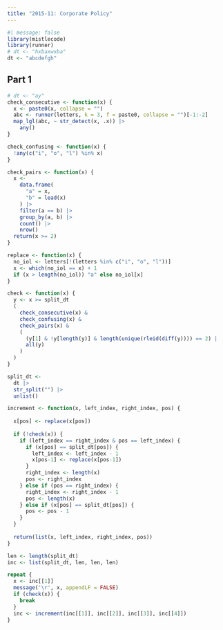 ```yaml
---
title: "2015-11: Corporate Policy"
---
```


```r
#| message: false
library(mistlecode)
library(runner)
# dt <- "hxbaxwxba"
dt <- "abcdefgh"
```

## Part 1

```r
# dt <- "ay"
check_consecutive <- function(x) {
  x <- paste0(x, collapse = "")
  abc <- runner(letters, k = 3, f = paste0, collapse = "")[-1:-2]
  map_lgl(abc, ~ str_detect(x, .x)) |>
    any()
}

check_confusing <- function(x) {
  !any(c("i", "o", "l") %in% x)
}

check_pairs <- function(x) {
  x <- 
    data.frame(
      "a" = x,
      "b" = lead(x)
    ) |>
    filter(a == b) |>
    group_by(a, b) |>
    count() |>
    nrow()
  return(x >= 2)
}

replace <- function(x) {
  no_iol <- letters[!(letters %in% c("i", "o", "l"))]
  x <- which(no_iol == x) + 1
  if (x > length(no_iol)) "a" else no_iol[x]
}

check <- function(x) {
  y <- x >= split_dt
  (
    check_consecutive(x) & 
    check_confusing(x) & 
    check_pairs(x) & 
    (
      (y[1] & !y[length(y)] & length(unique(rleid(diff(y)))) == 2) | 
      all(y)
    )
  )
}

split_dt <-
  dt |>
  str_split("") |>
  unlist()

increment <- function(x, left_index, right_index, pos) {
  
  x[pos] <- replace(x[pos])
  
  if (!check(x)) {
    if (left_index == right_index & pos == left_index) {
      if (x[pos] == split_dt[pos]) {
        left_index <- left_index - 1
        x[pos-1] <- replace(x[pos-1])
      }
      right_index <- length(x)
      pos <- right_index
    } else if (pos == right_index) {
      right_index <- right_index - 1
      pos <- length(x)
    } else if (x[pos] == split_dt[pos]) {
      pos <- pos - 1
    }
  }
  
  return(list(x, left_index, right_index, pos))
}

len <- length(split_dt)
inc <- list(split_dt, len, len, len)

repeat {
  x <- inc[[1]]
  message('\r', x, appendLF = FALSE)
  if (check(x)) {
    break
  }
  inc <- increment(inc[[1]], inc[[2]], inc[[3]], inc[[4]])
}
```

